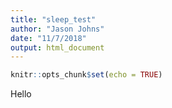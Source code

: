 ```yaml
---
title: "sleep_test"
author: "Jason Johns"
date: "11/7/2018"
output: html_document
---
```


```r
knitr::opts_chunk$set(echo = TRUE)
```

Hello